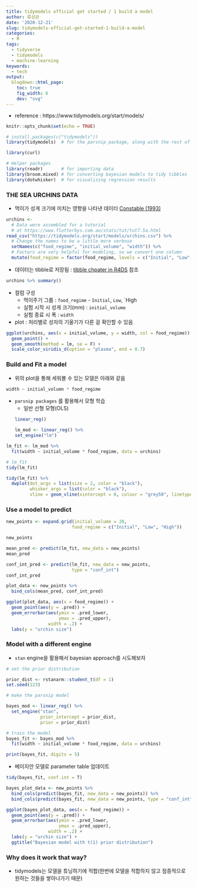 ```yaml
---
title: tidymodels official get started / 1 build a model
author: 류성균
date: '2020-12-21'
slug: tidymodels-official-get-started-1-build-a-model
categories:
  - R
tags:
  - tidyverse
  - tidymodels
  - machine-learning
keywords:
  - tech
output:
  blogdown::html_page:
    toc: true
    fig_width: 6
    dev: "svg"
---
```


<!--more-->


- reference : https://www.tidymodels.org/start/models/

```r
knitr::opts_chunk$set(echo = TRUE)
```

```r
# install.packages(c("tidymodels"))
library(tidymodels)  # for the parsnip package, along with the rest of tidymodels

library(curl)

# Helper packages
library(readr)       # for importing data
library(broom.mixed) # for converting bayesian models to tidy tibbles
library(dotwhisker)  # for visualizing regression results
```

###  THE SEA URCHINS DATA
- 먹이가 성게 크기에 미치는 영향을 나타낸 데이터 [Constable (1993)](https://link.springer.com/article/10.1007/BF00349318) 

```r
urchins <- 
  # Data were assembled for a tutorial 
  # at https://www.flutterbys.com.au/stats/tut/tut7.5a.html
read_csv("https://tidymodels.org/start/models/urchins.csv") %>% 
  # Change the names to be a little more verbose
  setNames(c("food_regime", "initial_volume", "width")) %>%
  # Factors are very helpful for modeling, so we convert one column
  mutate(food_regime = factor(food_regime, levels = c("Initial", "Low", "High")))
```

- 데이터는 tibble로 저장됨 : [tibble chpater in R4DS](https://r4ds.had.co.nz/tibbles.html) 참조
```r
urchins %>% summary()
```
- 컬럼 구성
  - 먹이주기 그룹 : `food_regime` - `Initial`, `Low`, `High
  - 실험 시작 시 성게 크기(mm) : `initial_volume`
  - 실험 종료 시 폭 : `width`

- plot : 처리별로 성자의 기울기가 다른 걸 확인할 수 있음

```r
ggplot(urchins, aes(x = initial_volume, y = width, col = food_regime)) +
  geom_point() +
  geom_smooth(method = lm, se = F) +
  scale_color_viridis_d(option = "plasma", end = 0.7)
```


### Build and Fit a model

- 위의 plot을 통해 세워볼 수 있는 모델은 아래와 같음
```r
width ~ initial_volumn * food_regime
```

- `parsnip packages` 를 활용해서 모형 학습
  - 일반 선형 모형(OLS)
```r
linear_reg()
```
```r
lm_mod <- linear_reg() %>% 
  set_engine("lm")
```

```r
lm_fit <- lm_mod %>% 
  fit(width ~ initial_volume * food_regime, data = urchins)

# lm_fit
tidy(lm_fit)
```

```r
tidy(lm_fit) %>% 
  dwplot(dot_args = list(size = 2, color = "black"),
         whisker_args = list(color = "black"),
         vline = geom_vline(xintercept = 0, colour = "grey50", linetype = 2))
```


### Use a model to predict 

```r
new_points <- expand.grid(initial_volume = 20,
                         food_regime = c("Initial", "Low", "High"))

new_points
```

```r
mean_pred <- predict(lm_fit, new_data = new_points)
mean_pred
```

```r
conf_int_pred <- predict(lm_fit, new_data = new_points,
                         type = "conf_int")
conf_int_pred
```

```r
plot_data <- new_points %>% 
  bind_cols(mean_pred, conf_int_pred)

ggplot(plot_data, aes(x = food_regime)) +
  geom_point(aes(y = .pred)) +
  geom_errorbar(aes(ymin = .pred_lower,
                    ymax = .pred_upper),
                width = .2) +
  labs(y = "urchin size")
```

### Model with a different engine

- `stan` engine을 활용해서 bayesian approach를 시도해보자


```r
# set the prior distribution

prior_dist <- rstanarm::student_t(df = 1)
set.seed(123)

# make the parsnip model

bayes_mod <- linear_reg() %>% 
  set_engine("stan",
             prior_intercept = prior_dist,
             prior = prior_dist)

# train the model
bayes_fit <- bayes_mod %>% 
  fit(width ~ initial_volume * food_regime, data = urchins)

print(bayes_fit, digits = 5)
```

- 베이지안 모델로 parameter table 업데이트
```r
tidy(bayes_fit, conf.int = T)
```

```r
bayes_plot_data <- new_points %>% 
  bind_cols(predict(bayes_fit, new_data = new_points)) %>% 
  bind_cols(predict(bayes_fit, new_data = new_points, type = "conf_int"))

ggplot(bayes_plot_data, aes(x = food_regime)) +
  geom_point(aes(y = .pred)) +
  geom_errorbar(aes(ymin = .pred_lower,
                    ymax = .pred_upper), 
                width = .2) +
  labs(y = "urchin size") + 
  ggtitle("Bayesian model with t(1) prior distribution")
```

### Why does it work that way?
- tidymodels는 모델을 튜닝하기에 적합(한번에 모델을 적합하지 않고 점증적으로 원하는 것들을 쌓아나가기 때문)